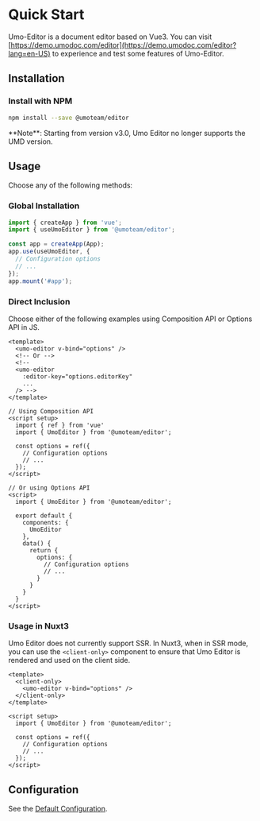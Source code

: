 
# Quick Start

Umo-Editor is a document editor based on Vue3.
You can visit [https://demo.umodoc.com/editor](https://demo.umodoc.com/editor?lang=en-US) to experience and test some features of Umo-Editor.

## Installation

### Install with NPM

```sh npm2yarn
npm install --save @umoteam/editor
```

<Callout type="warning" emoji="⚠️">
**Note**: Starting from version v3.0, Umo Editor no longer supports the UMD version.
</Callout>

## Usage

Choose any of the following methods:

### Global Installation
```js filename="main.js"
import { createApp } from 'vue';
import { useUmoEditor } from '@umoteam/editor';

const app = createApp(App);
app.use(useUmoEditor, {
  // Configuration options
  // ...
});
app.mount('#app');
```

### Direct Inclusion

Choose either of the following examples using Composition API or Options API in JS.

```vue filename="component.vue"
<template>
  <umo-editor v-bind="options" />
  <!-- Or -->
  <!-- 
  <umo-editor 
    :editor-key="options.editorKey" 
    ... 
  /> -->
</template>

// Using Composition API
<script setup>
  import { ref } from 'vue'
  import { UmoEditor } from '@umoteam/editor';

  const options = ref({
    // Configuration options
    // ...
  });
</script>

// Or using Options API
<script>
  import { UmoEditor } from '@umoteam/editor';

  export default {
    components: {
      UmoEditor
    },
    data() {
      return {
        options: {
          // Configuration options
          // ...
        }
      }
    }
  }
</script>
```

### Usage in Nuxt3

Umo Editor does not currently support SSR. In Nuxt3, when in SSR mode, you can use the `<client-only>` component to ensure that Umo Editor is rendered and used on the client side.

```vue {2,4} filename="component.vue"
<template>
  <client-only>
    <umo-editor v-bind="options" />
  </client-only>
</template>

<script setup>
  import { UmoEditor } from '@umoteam/editor';

  const options = ref({
    // Configuration options
    // ...
  });
</script>
```

## Configuration

See the [Default Configuration](./options/default).